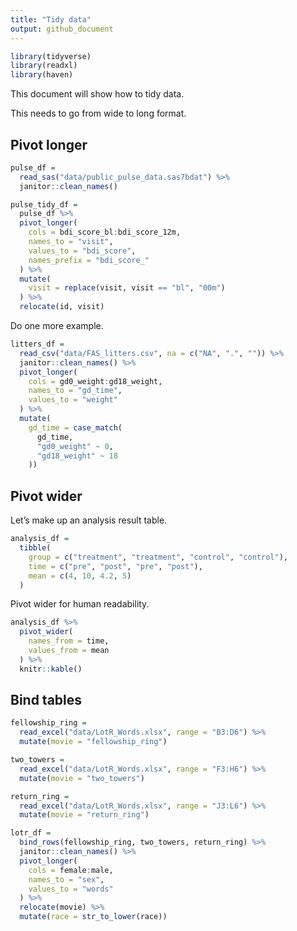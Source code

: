 ```yaml
---
title: "Tidy data"
output: github_document
---
```


```r
library(tidyverse)
library(readxl)
library(haven)
```


This document will show how to tidy data.

This needs to go from wide to long format.

## Pivot longer

```r
pulse_df = 
  read_sas("data/public_pulse_data.sas7bdat") %>% 
  janitor::clean_names()

pulse_tidy_df = 
  pulse_df %>% 
  pivot_longer(
    cols = bdi_score_bl:bdi_score_12m,
    names_to = "visit",
    values_to = "bdi_score",
    names_prefix = "bdi_score_"
  ) %>% 
  mutate(
    visit = replace(visit, visit == "bl", "00m")
  ) %>% 
  relocate(id, visit)
```


Do one more example.

```r
litters_df = 
  read_csv("data/FAS_litters.csv", na = c("NA", ".", "")) %>% 
  janitor::clean_names() %>% 
  pivot_longer(
    cols = gd0_weight:gd18_weight,
    names_to = "gd_time",
    values_to = "weight"
  ) %>% 
  mutate(
    gd_time = case_match(
      gd_time,
      "gd0_weight" ~ 0,
      "gd18_weight" ~ 18
    ))
```


## Pivot wider

Let's make up an analysis result table.

```r
analysis_df = 
  tibble(
    group = c("treatment", "treatment", "control", "control"),
    time = c("pre", "post", "pre", "post"),
    mean = c(4, 10, 4.2, 5)
  )
```


Pivot wider for human readability.

```r
analysis_df %>% 
  pivot_wider(
    names_from = time,
    values_from = mean
  ) %>% 
  knitr::kable()
```


## Bind tables

```r
fellowship_ring = 
  read_excel("data/LotR_Words.xlsx", range = "B3:D6") %>% 
  mutate(movie = "fellowship_ring")

two_towers = 
  read_excel("data/LotR_Words.xlsx", range = "F3:H6") %>% 
  mutate(movie = "two_towers")

return_ring = 
  read_excel("data/LotR_Words.xlsx", range = "J3:L6") %>% 
  mutate(movie = "return_ring")

lotr_df = 
  bind_rows(fellowship_ring, two_towers, return_ring) %>% 
  janitor::clean_names() %>% 
  pivot_longer(
    cols = female:male,
    names_to = "sex",
    values_to = "words"
  ) %>% 
  relocate(movie) %>% 
  mutate(race = str_to_lower(race))

```



